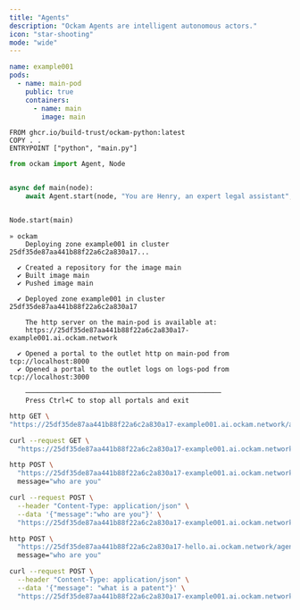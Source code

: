 ```yaml
---
title: "Agents"
description: "Ockam Agents are intelligent autonomous actors."
icon: "star-shooting"
mode: "wide"
---
```


```yaml ockam.yaml
name: example001
pods:
  - name: main-pod
    public: true
    containers:
      - name: main
        image: main
```

```images/main/Dockerfile images/main/Dockerfile
FROM ghcr.io/build-trust/ockam-python:latest
COPY . .
ENTRYPOINT ["python", "main.py"]
```

```python images/main/main.py
from ockam import Agent, Node


async def main(node):
    await Agent.start(node, "You are Henry, an expert legal assistant", "henry")


Node.start(main)
```

```[expandable]
» ockam
    Deploying zone example001 in cluster 25df35de87aa441b88f22a6c2a830a17...

  ✔ Created a repository for the image main
  ✔ Built image main
  ✔ Pushed image main

  ✔ Deployed zone example001 in cluster 25df35de87aa441b88f22a6c2a830a17

    The http server on the main-pod is available at:
    https://25df35de87aa441b88f22a6c2a830a17-example001.ai.ockam.network

  ✔ Opened a portal to the outlet http on main-pod from tcp://localhost:8000
  ✔ Opened a portal to the outlet logs on logs-pod from tcp://localhost:3000

    ─────────────────────────────────────────────────
    Press Ctrl+C to stop all portals and exit
```

<CodeGroup>

```bash httpie
http GET \
"https://25df35de87aa441b88f22a6c2a830a17-example001.ai.ockam.network/agents"
```


```bash curl
curl --request GET \
  "https://25df35de87aa441b88f22a6c2a830a17-example001.ai.ockam.network/agents"
```

</CodeGroup>

<CodeGroup>

```bash httpie
http POST \
  "https://25df35de87aa441b88f22a6c2a830a17-example001.ai.ockam.network/agents/henry" \
  message="who are you"
```


```bash curl
curl --request POST \
  --header "Content-Type: application/json" \
  --data '{"message":"who are you"}' \
  "https://25df35de87aa441b88f22a6c2a830a17-example001.ai.ockam.network/agents/henry"
```

</CodeGroup>

<CodeGroup>

```bash httpie
http POST \
  "https://25df35de87aa441b88f22a6c2a830a17-hello.ai.ockam.network/agents/henry?stream=true" \
  message="who are you"
```


```bash curl
curl --request POST \
  --header "Content-Type: application/json" \
  --data '{"message": "what is a patent"}' \
  "https://25df35de87aa441b88f22a6c2a830a17-example001.ai.ockam.network/agents/henry?stream=true"
```

</CodeGroup>